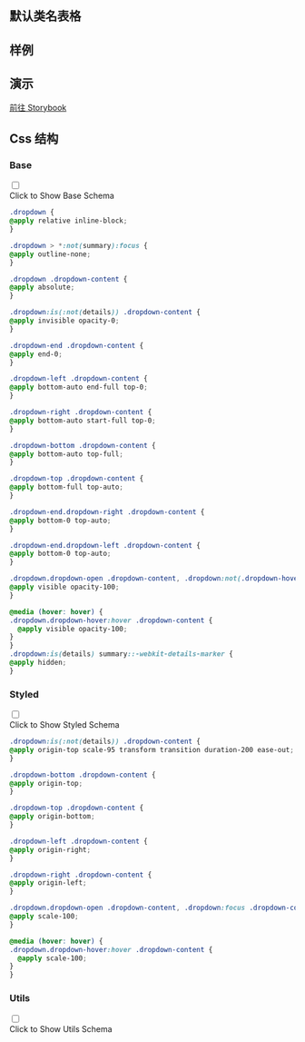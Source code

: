 
## 默认类名表格

<CssTable name="dropdown" />

## 样例

<Demo></Demo>

## 演示

[前往 Storybook](https://story.ui.icebreaker.top/?path=/docs/general-dropdown--docs)

## Css 结构


### Base

<div className="collapse">
<input type="checkbox" /> 
<div class="collapse-title px-0">
<span class="btn">Click to Show Base Schema</span>
</div>
<div class="collapse-content"> 

```css
.dropdown {
@apply relative inline-block;
}

.dropdown > *:not(summary):focus {
@apply outline-none;
}

.dropdown .dropdown-content {
@apply absolute;
}

.dropdown:is(:not(details)) .dropdown-content {
@apply invisible opacity-0;
}

.dropdown-end .dropdown-content {
@apply end-0;
}

.dropdown-left .dropdown-content {
@apply bottom-auto end-full top-0;
}

.dropdown-right .dropdown-content {
@apply bottom-auto start-full top-0;
}

.dropdown-bottom .dropdown-content {
@apply bottom-auto top-full;
}

.dropdown-top .dropdown-content {
@apply bottom-full top-auto;
}

.dropdown-end.dropdown-right .dropdown-content {
@apply bottom-0 top-auto;
}

.dropdown-end.dropdown-left .dropdown-content {
@apply bottom-0 top-auto;
}

.dropdown.dropdown-open .dropdown-content, .dropdown:not(.dropdown-hover):focus .dropdown-content, .dropdown:focus-within .dropdown-content {
@apply visible opacity-100;
}

@media (hover: hover) {
.dropdown.dropdown-hover:hover .dropdown-content {
  @apply visible opacity-100;
}
}
.dropdown:is(details) summary::-webkit-details-marker {
@apply hidden;
}
```

</div>
</div>

  

### Styled

<div className="collapse">
<input type="checkbox" /> 
<div class="collapse-title px-0">
<span class="btn">Click to Show Styled Schema</span>
</div>
<div class="collapse-content"> 

```css
.dropdown:is(:not(details)) .dropdown-content {
@apply origin-top scale-95 transform transition duration-200 ease-out;
}

.dropdown-bottom .dropdown-content {
@apply origin-top;
}

.dropdown-top .dropdown-content {
@apply origin-bottom;
}

.dropdown-left .dropdown-content {
@apply origin-right;
}

.dropdown-right .dropdown-content {
@apply origin-left;
}

.dropdown.dropdown-open .dropdown-content, .dropdown:focus .dropdown-content, .dropdown:focus-within .dropdown-content {
@apply scale-100;
}

@media (hover: hover) {
.dropdown.dropdown-hover:hover .dropdown-content {
  @apply scale-100;
}
}
```

</div>
</div>

  

### Utils

<div className="collapse">
<input type="checkbox" /> 
<div class="collapse-title px-0">
<span class="btn">Click to Show Utils Schema</span>
</div>
<div class="collapse-content"> 

```css

```

</div>
</div>